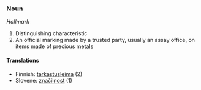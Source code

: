 ===Noun===
''Hallmark''

#Distinguishing characteristic
#An official marking made by a trusted party, usually an assay office, on items made of precious metals

====Translations====
*Finnish: [[tarkastusleima]] (2)
*Slovene: [[značilnost]] (1)

{{Wikipedia2|Hallmark}}